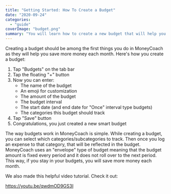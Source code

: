 ```yaml
---
title: "Getting Started: How To Create a Budget"
date: "2020-09-24"
categories: 
  - "guide"
coverImage: "budget.png"
summary: "You will learn how to create a new budget that will help you save more money."
---
```


Creating a budget should be among the first things you do in MoneyCoach as they will help you save more money each month. Here's how you create a budget:

1. Tap "Budgets" on the tab bar
2. Tap the floating "+" button
3. Now you can enter:
    - The name of the budget
    - An emoji for customization
    - The amount of the budget
    - The budget interval
    - The start date (and end date for "Once" interval type budgets)
    - The categories this budget should track
4. Tap "Save" button
5. Congratulations, you just created a new smart budget

The way budgets work in MoneyCoach is simple. While creating a budget, you can select which categories/subcategories to track. Then once you log an expense to that category, that will be reflected in the budget. MoneyCoach uses an "envelope" type of budget meaning that the budget amount is fixed every period and it does not roll over to the next period. This way, if you stay in your budgets, you will save more money each month.

We also made this helpful video tutorial. Check it out:

https://youtu.be/qwdmOD9GS3I
